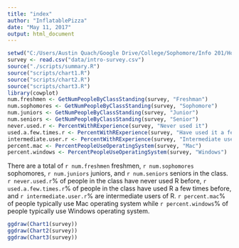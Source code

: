 ```yaml
---
title: "index"
author: "InflatablePizza"
date: "May 11, 2017"
output: html_document
---
```


```r
setwd("C:/Users/Austin Quach/Google Drive/College/Sophomore/Info 201/Homework/a7-collaboration-inflatablepizza")
survey <- read.csv("data/intro-survey.csv")
source("./scripts/summary.R")
source("scripts/chart1.R")
source("scripts/chart2.R")
source("scripts/chart3.R")
library(cowplot)
num.freshmen <- GetNumPeopleByClassStanding(survey, "Freshman")
num.sophomores <- GetNumPeopleByClassStanding(survey, "Sophomore")
num.juniors <- GetNumPeopleByClassStanding(survey, "Junior")
num.seniors <- GetNumPeopleByClassStanding(survey, "Senior")
never.used.r <- PercentWithRExperience(survey, "Never used it")
used.a.few.times.r <- PercentWithRExperience(survey, "Have used it a few times")
intermediate.user.r <- PercentWithRExperience(survey, "Intermediate user")
percent.mac <- PercentPeopleUseOperatingSystem(survey, "Mac")
percent.windows <- PercentPeopleUseOperatingSystem(survey, "Windows")

```
There are a total of `r num.freshmen` freshmen, `r num.sophomores` sophomores, `r num.juniors` juniors, and `r num.seniors` seniors in the class. `r never.used.r`% of people in the class have never used R before, `r used.a.few.times.r`% of people in the class have used R a few times before, and `r intermediate.user.r`% are intermediate users of R. `r percent.mac`% of people typically use Mac operating system while `r percent.windows`% of people typically use Windows operating system.
 
```r
ggdraw(Chart1(survey))
ggdraw(Chart2(survey))
ggdraw(Chart3(survey))
```
